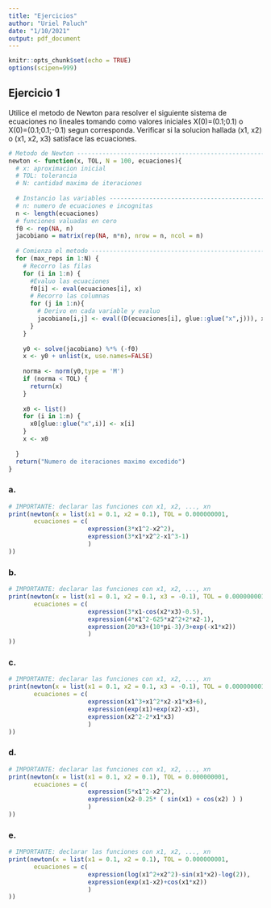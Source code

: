 ```yaml
---
title: "Ejercicios"
author: "Uriel Paluch"
date: "1/10/2021"
output: pdf_document
---
```


```r
knitr::opts_chunk$set(echo = TRUE)
options(scipen=999)
```

## Ejercicio 1
Utilice  el  metodo  de  Newton  para  resolver  el  siguiente  sistema  de  ecuaciones  no  lineales tomando como valores iniciales X(0)=(0.1;0.1) o X(0)=(0.1;0.1;-0.1) segun corresponda. Verificar si la solucion hallada (x1, x2) o (x1, x2, x3) satisface las ecuaciones.


```r
# Metodo de Newton --------------------------------------------------------
newton <- function(x, TOL, N = 100, ecuaciones){
  # x: aproximacion inicial
  # TOL: tolerancia
  # N: cantidad maxima de iteraciones
  
  # Instancio las variables -------------------------------------------------
  # n: numero de ecuaciones e incognitas
  n <- length(ecuaciones)
  # funciones valuadas en cero
  f0 <- rep(NA, n)
  jacobiano = matrix(rep(NA, n*n), nrow = n, ncol = n)
  
  # Comienza el metodo ------------------------------------------------------
  for (max_reps in 1:N) {
    # Recorro las filas
    for (i in 1:n) {
      #Evaluo las ecuaciones 
      f0[i] <- eval(ecuaciones[i], x)
      # Recorro las columnas
      for (j in 1:n){
        # Derivo en cada variable y evaluo
        jacobiano[i,j] <- eval((D(ecuaciones[i], glue::glue("x",j))), x)
      }
    }
    
    y0 <- solve(jacobiano) %*% (-f0)
    x <- y0 + unlist(x, use.names=FALSE)
    
    norma <- norm(y0,type = 'M')
    if (norma < TOL) {
      return(x)
    }
    
    x0 <- list()
    for (i in 1:n) {
      x0[glue::glue("x",i)] <- x[i]
    }
    x <- x0
    
  }
  return("Numero de iteraciones maximo excedido")
}
```

### a.
```r
# IMPORTANTE: declarar las funciones con x1, x2, ..., xn
print(newton(x = list(x1 = 0.1, x2 = 0.1), TOL = 0.000000001, 
       ecuaciones = c(
                      expression(3*x1^2-x2^2),
                      expression(3*x1*x2^2-x1^3-1)
                      )
))
```

### b.
```r
# IMPORTANTE: declarar las funciones con x1, x2, ..., xn
print(newton(x = list(x1 = 0.1, x2 = 0.1, x3 = -0.1), TOL = 0.000000001, 
       ecuaciones = c(
                      expression(3*x1-cos(x2*x3)-0.5),
                      expression(4*x1^2-625*x2^2+2*x2-1),
                      expression(20*x3+(10*pi-3)/3+exp(-x1*x2))
                      )
))
```

### c.
```r
# IMPORTANTE: declarar las funciones con x1, x2, ..., xn
print(newton(x = list(x1 = 0.1, x2 = 0.1, x3 = -0.1), TOL = 0.000000001, 
       ecuaciones = c(
                      expression(x1^3+x1^2*x2-x1*x3+6),
                      expression(exp(x1)+exp(x2)-x3),
                      expression(x2^2-2*x1*x3)
                      )
))
```

### d.
```r
# IMPORTANTE: declarar las funciones con x1, x2, ..., xn
print(newton(x = list(x1 = 0.1, x2 = 0.1), TOL = 0.000000001, 
       ecuaciones = c(
                      expression(5*x1^2-x2^2),
                      expression(x2-0.25* ( sin(x1) + cos(x2) ) )
                      )
))
```

### e.
```r
# IMPORTANTE: declarar las funciones con x1, x2, ..., xn
print(newton(x = list(x1 = 0.1, x2 = 0.1), TOL = 0.000000001, 
       ecuaciones = c(
                      expression(log(x1^2+x2^2)-sin(x1*x2)-log(2)),
                      expression(exp(x1-x2)+cos(x1*x2))
                      )
))
```